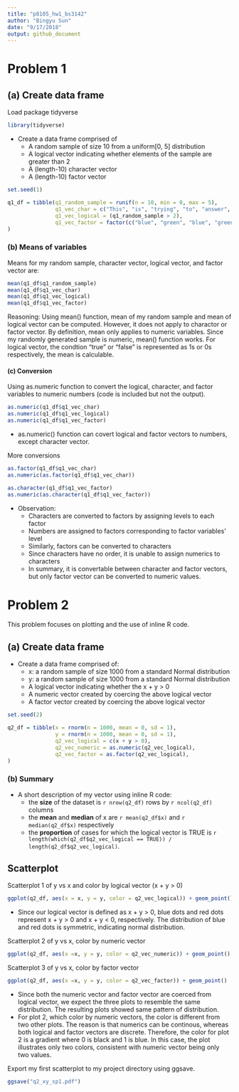 ```yaml
---
title: "p8105_hw1_bs3142"
author: "Bingyu Sun"
date: "9/17/2018"
output: github_document
---
```


# Problem 1

## (a) Create data frame

Load package tidyverse
```r
library(tidyverse)
```

* Create a data frame comprised of
    * A random sample of size 10 from a uniform[0, 5] distribution
    * A logical vector indicating whether elements of the sample are greater than 2
    * A (length-10) character vector
    * A (length-10) factor vector
    
```r
set.seed(1)

q1_df = tibble(q1_random_sample = runif(n = 10, min = 0, max = 5),
               q1_vec_char = c("This", "is", "trying", "to", "answer", "question", "one", "of", "homework", "one"),
               q1_vec_logical = (q1_random_sample > 2),
               q1_vec_factor = factor(c("blue", "green", "blue", "green", "green", "blue", "blue", "green", "blue", "green"))
)
```

### (b) Means of variables

Means for my random sample, character vector, logical vector, and factor vector are: 

```r
mean(q1_df$q1_random_sample)
mean(q1_df$q1_vec_char)
mean(q1_df$q1_vec_logical)
mean(q1_df$q1_vec_factor)
```

Reasoning: 
Using mean() function, mean of my random sample and mean of logical vector can be computed. However, it does not apply to charactor or factor vector. By definition, mean only applies to numeric variables. Since my randomly generated sample is numeric, mean() function works. For logical vector, the condtion "true" or "false" is represented as 1s or 0s respectively, the mean is calculable. 


#### (c) Conversion

Using as.numeric function to convert the logical, character, and factor variables to numeric numbers (code is included but not the output).

```r
as.numeric(q1_df$q1_vec_char)
as.numeric(q1_df$q1_vec_logical)
as.numeric(q1_df$q1_vec_factor)
```

* as.numeric() function can covert logical and factor vectors to numbers, except character vector.

More conversions

```r
as.factor(q1_df$q1_vec_char)
as.numeric(as.factor(q1_df$q1_vec_char))

as.character(q1_df$q1_vec_factor)
as.numeric(as.character(q1_df$q1_vec_factor))
```

* Observation:
    * Characters are converted to factors by assigning levels to each factor
    * Numbers are assigned to factors corresponding to factor variables' level
    * Similarly, factors can be converted to characters
    * Since characters have no order, it is unable to assign numerics to characters
    * In summary, it is convertable between character and factor vectors, but only factor vector can be converted to numeric values.


# Problem 2

This problem focuses on plotting and the use of inline R code.

## (a) Create data frame
* Create a data frame comprised of:
    * x: a random sample of size 1000 from a standard Normal distribution
    * y: a random sample of size 1000 from a standard Normal distribution
    * A logical vector indicating whether the x + y > 0
    * A numeric vector created by coercing the above logical vector
    * A factor vector created by coercing the above logical vector

```r
set.seed(2)

q2_df = tibble(x = rnorm(n = 1000, mean = 0, sd = 1),
               y = rnorm(n = 1000, mean = 0, sd = 1),
               q2_vec_logical = c(x + y > 0),
               q2_vec_numeric = as.numeric(q2_vec_logical),
               q2_vec_factor = as.factor(q2_vec_logical),
)
```

### (b) Summary

* A short description of my vector using inline R code: 
    * the **size** of the dataset is `r nrow(q2_df)` rows by `r ncol(q2_df)` columns
    * the **mean** and **median** of x are `r mean(q2_df$x)` and `r median(q2_df$x)` respectively
    * the **proportion** of cases for which the logical vector is TRUE is `r length(which(q2_df$q2_vec_logical == TRUE)) / length(q2_df$q2_vec_logical)`.


## Scatterplot

Scatterplot 1 of y vs x and color by logical vector (x + y > 0)

```r
ggplot(q2_df, aes(x = x, y = y, color = q2_vec_logical)) + geom_point()
```

* Since our logical vector is defined as x + y > 0, blue dots and red dots represent x + y > 0 and x + y < 0, respectively. The distribution of blue and red dots is symmetric, indicating normal distribution.

Scatterplot 2 of y vs x, color by numeric vector

```r
ggplot(q2_df, aes(x =x, y = y, color = q2_vec_numeric)) + geom_point()
```

Scatterplot 3 of y vs x, color by factor vector

```r
ggplot(q2_df, aes(x =x, y = y, color = q2_vec_factor)) + geom_point()
```

* Since both the numeric vector and factor vector are coerced from logical vector, we expect the three plots to resemble the same distribution. The resulting plots showed same pattern of distribution.
* For plot 2, which color by numeric vectors, the color is different from two other plots. The reason is that numerics can be continous, whereas both logical and factor vectors are discrete. Therefore, the color for plot 2 is a gradient where 0 is black and 1 is blue. In this case, the plot illustrates only two colors, consistent with numeric vector being only two values.

Export my first scatterplot to my project directory using ggsave.

```r
ggsave("q2_xy_sp1.pdf")
```

